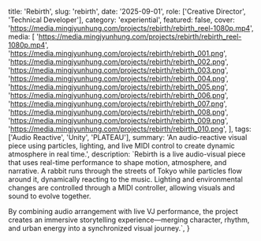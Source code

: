   title: 'Rebirth',
  slug: 'rebirth',
  date: '2025-09-01',
  role: ['Creative Director', 'Technical Developer'],
  category: 'experiential',
  featured: false,
  cover: 'https://media.mingjyunhung.com/projects/rebirth/rebirth_reel-1080p.mp4',
  media: [
    'https://media.mingjyunhung.com/projects/rebirth/rebirth_reel-1080p.mp4',
    'https://media.mingjyunhung.com/projects/rebirth/rebirth_001.png',
    'https://media.mingjyunhung.com/projects/rebirth/rebirth_002.png',
    'https://media.mingjyunhung.com/projects/rebirth/rebirth_003.png',
    'https://media.mingjyunhung.com/projects/rebirth/rebirth_004.png',
    'https://media.mingjyunhung.com/projects/rebirth/rebirth_005.png',
    'https://media.mingjyunhung.com/projects/rebirth/rebirth_006.png',
    'https://media.mingjyunhung.com/projects/rebirth/rebirth_007.png',
    'https://media.mingjyunhung.com/projects/rebirth/rebirth_008.png',
    'https://media.mingjyunhung.com/projects/rebirth/rebirth_009.png',
    'https://media.mingjyunhung.com/projects/rebirth/rebirth_010.png',
  ],
  tags: ['Audio Reactive', 'Unity', 'PLATEAU'],
  summary:
    'An audio-reactive visual piece using particles, lighting, and live MIDI control to create dynamic atmosphere in real time.',
  description: `Rebirth is a live audio-visual piece that uses real-time performance to shape motion, atmosphere, and narrative. A rabbit runs through the streets of Tokyo while particles flow around it, dynamically reacting to the music. Lighting and environmental changes are controlled through a MIDI controller, allowing visuals and sound to evolve together.
  
  By combining audio arrangement with live VJ performance, the project creates an immersive storytelling experience—merging character, rhythm, and urban energy into a synchronized visual journey.`,
}
